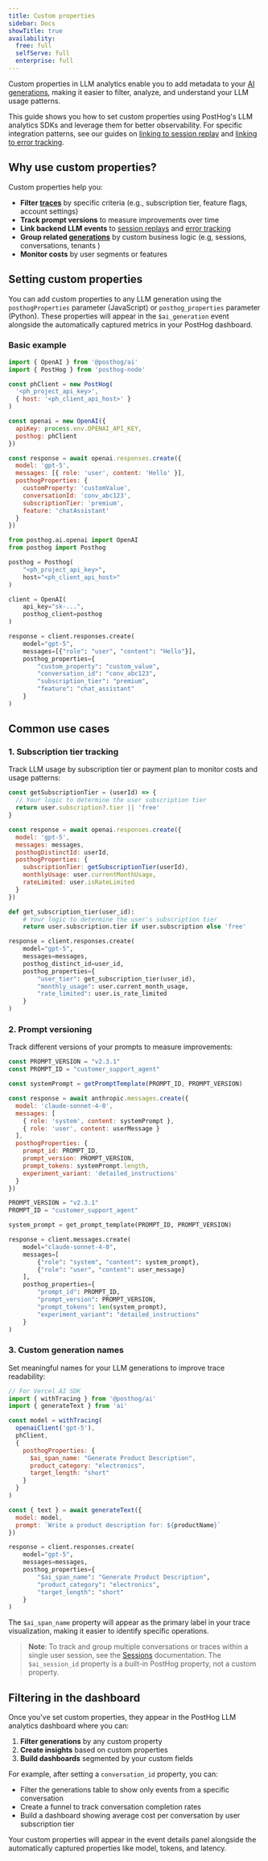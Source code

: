 ```yaml
---
title: Custom properties
sidebar: Docs
showTitle: true
availability:
  free: full
  selfServe: full
  enterprise: full
---
```


Custom properties in LLM analytics enable you to add metadata to your [AI generations](/docs/llm-analytics/generations), making it easier to filter, analyze, and understand your LLM usage patterns. 

This guide shows you how to set custom properties using PostHog's LLM analytics SDKs and leverage them for better observability. For specific integration patterns, see our guides on [linking to session replay](/docs/llm-analytics/link-session-replay) and [linking to error tracking](/docs/llm-analytics/link-error-tracking).

## Why use custom properties?

Custom properties help you:
- **Filter [traces](/docs/llm-analytics/traces)** by specific criteria (e.g., subscription tier, feature flags, account settings)
- **Track prompt versions** to measure improvements over time
- **Link backend LLM events** to [session replays](/docs/llm-analytics/link-session-replay) and [error tracking](/docs/llm-analytics/link-error-tracking)
- **Group related [generations](/docs/llm-analytics/generations)** by custom business logic (e.g, sessions, conversations, tenants )
- **Monitor costs** by user segments or features

## Setting custom properties

You can add custom properties to any LLM generation using the `posthogProperties` parameter (JavaScript) or `posthog_properties` parameter (Python). These properties will appear in the `$ai_generation` event alongside the automatically captured metrics in your PostHog dashboard.

### Basic example

<MultiLanguage>

```javascript file=JavaScript
import { OpenAI } from '@posthog/ai'
import { PostHog } from 'posthog-node'

const phClient = new PostHog(
  '<ph_project_api_key>',
  { host: '<ph_client_api_host>' }
)

const openai = new OpenAI({
  apiKey: process.env.OPENAI_API_KEY,
  posthog: phClient
})

const response = await openai.responses.create({
  model: 'gpt-5',
  messages: [{ role: 'user', content: 'Hello' }],
  posthogProperties: {
    customProperty: 'customValue',
    conversationId: 'conv_abc123',
    subscriptionTier: 'premium',
    feature: 'chatAssistant'
  }
})
```

```python file=Python
from posthog.ai.openai import OpenAI
from posthog import Posthog

posthog = Posthog(
    "<ph_project_api_key>",
    host="<ph_client_api_host>"
)

client = OpenAI(
    api_key="sk-...",
    posthog_client=posthog
)

response = client.responses.create(
    model="gpt-5",
    messages=[{"role": "user", "content": "Hello"}],
    posthog_properties={
        "custom_property": "custom_value",
        "conversation_id": "conv_abc123",
        "subscription_tier": "premium",
        "feature": "chat_assistant"
    }
)
```

</MultiLanguage>

## Common use cases

### 1. Subscription tier tracking

Track LLM usage by subscription tier or payment plan to monitor costs and usage patterns:

<MultiLanguage>

```javascript file=JavaScript
const getSubscriptionTier = (userId) => {
  // Your logic to determine the user subscription tier
  return user.subscription?.tier || 'free'
}

const response = await openai.responses.create({
  model: 'gpt-5',
  messages: messages,
  posthogDistinctId: userId,
  posthogProperties: {
    subscriptionTier: getSubscriptionTier(userId),
    monthlyUsage: user.currentMonthUsage,
    rateLimited: user.isRateLimited
  }
})
```

```python file=Python
def get_subscription_tier(user_id):
    # Your logic to determine the user's subscription tier
    return user.subscription.tier if user.subscription else 'free'

response = client.responses.create(
    model="gpt-5",
    messages=messages,
    posthog_distinct_id=user_id,
    posthog_properties={
        "user_tier": get_subscription_tier(user_id),
        "monthly_usage": user.current_month_usage,
        "rate_limited": user.is_rate_limited
    }
)
```

</MultiLanguage>

### 2. Prompt versioning

Track different versions of your prompts to measure improvements:

<MultiLanguage>

```javascript file=JavaScript
const PROMPT_VERSION = "v2.3.1"
const PROMPT_ID = "customer_support_agent"

const systemPrompt = getPromptTemplate(PROMPT_ID, PROMPT_VERSION)

const response = await anthropic.messages.create({
  model: 'claude-sonnet-4-0',
  messages: [
    { role: 'system', content: systemPrompt },
    { role: 'user', content: userMessage }
  ],
  posthogProperties: {
    prompt_id: PROMPT_ID,
    prompt_version: PROMPT_VERSION,
    prompt_tokens: systemPrompt.length,
    experiment_variant: 'detailed_instructions'
  }
})
```

```python file=Python
PROMPT_VERSION = "v2.3.1"
PROMPT_ID = "customer_support_agent"

system_prompt = get_prompt_template(PROMPT_ID, PROMPT_VERSION)

response = client.messages.create(
    model="claude-sonnet-4-0",
    messages=[
        {"role": "system", "content": system_prompt},
        {"role": "user", "content": user_message}
    ],
    posthog_properties={
        "prompt_id": PROMPT_ID,
        "prompt_version": PROMPT_VERSION,
        "prompt_tokens": len(system_prompt),
        "experiment_variant": "detailed_instructions"
    }
)
```

</MultiLanguage>

### 3. Custom generation names

Set meaningful names for your LLM generations to improve trace readability:

<MultiLanguage>

```javascript file=JavaScript
// For Vercel AI SDK
import { withTracing } from '@posthog/ai'
import { generateText } from 'ai'

const model = withTracing(
  openaiClient('gpt-5'),
  phClient,
  {
    posthogProperties: {
      $ai_span_name: "Generate Product Description",
      product_category: "electronics",
      target_length: "short"
    }
  }
)

const { text } = await generateText({
  model: model,
  prompt: `Write a product description for: ${productName}`
})
```

```python file=Python
response = client.responses.create(
    model="gpt-5",
    messages=messages,
    posthog_properties={
        "$ai_span_name": "Generate Product Description",
        "product_category": "electronics",
        "target_length": "short"
    }
)
```

</MultiLanguage>

The `$ai_span_name` property will appear as the primary label in your trace visualization, making it easier to identify specific operations.

> **Note**: To track and group multiple conversations or traces within a single user session, see the [Sessions](/docs/llm-analytics/sessions) documentation. The `$ai_session_id` property is a built-in PostHog property, not a custom property.

## Filtering in the dashboard

Once you've set custom properties, they appear in the PostHog LLM analytics dashboard where you can:

1. **Filter generations** by any custom property
2. **Create insights** based on custom properties
3. **Build dashboards** segmented by your custom fields

For example, after setting a `conversation_id` property, you can:
- Filter the generations table to show only events from a specific conversation
- Create a funnel to track conversation completion rates
- Build a dashboard showing average cost per conversation by user subscription tier

Your custom properties will appear in the event details panel alongside the automatically captured properties like model, tokens, and latency.
